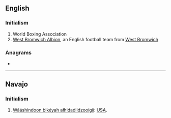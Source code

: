==English==

===Initialism===
{{rfc-header|Initialism}}
{{head|en|initialism}}
# World Boxing Association
# [[w:West Bromwich Albion|West Bromwich Albion]], an English football team from [[West Bromwich]]

===Anagrams===
* {{anagrams|en|AWB}}

----

==Navajo==
{{wikipedia|lang=nv|W.B.A.}}

===Initialism===
{{head|nv|initialism}}

# [[Wááshindoon bikéyah ałhidadiidzooígíí]]: [[USA]].